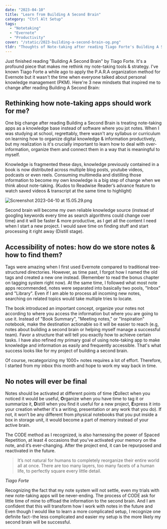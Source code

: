 ```yaml
---
date: "2023-04-10"
title: "Learn from Building A Second Brain"
category: "Ctrl Alt Setup"
tags:
  - "Notetaking"
  - "Evernote"
  - "Productivity"
cover: "/static/2023-building-a-second-brain-og.png"
tldr: "Thoughts of Note-taking after reading Tiago Forte's Building A Second Brain"
---
```


Just finished reading "Building A Second Brain" by Tiago Forte. It's a profound piece that makes me rethink my note-taking tools & strategy. I've known Tiago Forte a while ago to apply the P.A.R.A organization method for Evernote but it wasn't the time when everyone talked about personal knowledge management (PKM). Here're 3 new mindsets that inspired me to change after reading Building A Second Brain:

## Rethinking how note-taking apps should work for me?

One big change after reading Building a Second Brain is treating note-taking apps as a knowledge base instead of software where you jot notes. When I was studying at school, regrettably, there wasn't any syllabus or curriculum on learning how to organize digital knowledge & information productively, but my realization is it's crucially important to learn how to deal with over-information, organize them and connect them in a way that is meaningful to myself.

Knowledge is fragmented these days, knowledge previously contained in a book is now distributed across multiple blog posts, youtube videos, podcasts or even reels. Consuming multimedia and distilling those information to become my own knowledge is a big step of change when we think about note-taking. (Kudos to Readwise Reader’s advance feature to watch saved videos & transcript at the same time to highlight)

![Screenshot 2023-04-10 at 15.05.29.png](/static/readwise-highlight.png)

Second brain will become my own reliable knowledge source (instead of googling keywords every time as search algorithms could change over time) and it will be faster & more productive, as I get all the content I need when I start a new project. I would save time on finding stuff and start processing it right away (Distill stage).

## Accessibility of notes: how do we store notes & how to find them?

Tags were amazing when I first used Evernote compared to traditional tree-structured directories. However, as time past, I forgot how I named the old tags and created a new one instead. (Remember to read the bonus chapter on tagging system right now). At the same time, I followed what most note apps recommended, notes were separated into basically two pools, "Inbox" and "Library". Even if I am able to process all incoming new notes, searching on related topics would take multiple tries to locate.

The book introduced an important concept, organize your notes not according to where you access the information but where you are going to use it. Instead of "Book Summary", "Meeting notes," or "Inspiration" notebook, make the destination actionable so it will be easier to reach (e.g, notes about building a second brain or helping myself manage a successful team). Favor a structure that will tell you exactly how to achieve certain tasks. I have also refined my primary goal of using note-taking app to make knowledge and information as easily and frequently accessible. That's what success looks like for my project of building a second brain.

Of course, recategorizing my 1000+ notes requires a lot of effort. Therefore, I started from my inbox this month and hope to work my way back in time.

## No notes will ever be final

Notes should be activated at different points of time (**C**ollect when you noticed it would be useful, **O**rganize when you have time to tag it or summarize it, **D**istill when you find it useful for a new project, **E**xpress it into your creation whether it's a writing, presentation or any work that you do). If not, it won’t be any different from physical notebooks that you put inside a box in storage unit, it would become a part of memory instead of your active brain.

The CODE method as I recognized, is also harnessing the power of Spaced Repetition, at least 4 occasions that you’ve activated your memory on the note, and it’s ever-changing. After the project end, it can be repurposed and reactivated in the future.

> It’s not natural for humans to completely reorganize their entire world all at once. There are too many layers, too many facets of a human life, to perfectly square every little detail.

<cite>Tiago Forte</cite>

Recognizing the fact that my note system will not settle, even my trials with new note-taking apps will be never-ending. The process of CODE ask for little time of mine to offload the information to the second brain. And I am confident that this will transform how I work with notes in the future and Even though I would like to learn a more complicated setup, I recognize one definite fact - the less complicated and easier my setup is the more likely my second brain will be successful.